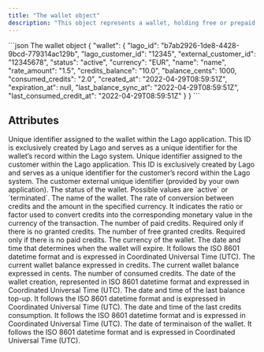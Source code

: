 ```yaml
---
title: "The wallet object"
description: "This object represents a wallet, holding free or prepaid credits."
---
```


<RequestExample>
```json The wallet object
{
  "wallet": {
    "lago_id": "b7ab2926-1de8-4428-9bcd-779314ac129b",
    "lago_customer_id": "12345",
    "external_customer_id": "12345678",
    "status": "active",
    "currency": "EUR",
    "name": "name",
    "rate_amount": "1.5",
    "credits_balance": "10.0",
    "balance_cents": 1000,
    "consumed_credits": "2.0",
    "created_at": "2022-04-29T08:59:51Z",
    "expiration_at": null,
    "last_balance_sync_at": "2022-04-29T08:59:51Z",
    "last_consumed_credit_at": "2022-04-29T08:59:51Z"
  }
}
```
</RequestExample>

## Attributes

<ResponseField name="wallet" type="object">
  <Expandable title="object" defaultOpen="true">
    <ResponseField name="lago_id" type="string" required>
      Unique identifier assigned to the wallet within the Lago application. This ID is exclusively created by Lago and serves as a unique identifier for the wallet’s record within the Lago system.
    </ResponseField>
    <ResponseField name="lago_customer_id" type="string" required>
      Unique identifier assigned to the customer within the Lago application. This ID is exclusively created by Lago and serves as a unique identifier for the customer’s record within the Lago system.
    </ResponseField>
    <ResponseField name="external_customer_id" type="string" required>
      The customer external unique identifier (provided by your own application).
    </ResponseField>
    <ResponseField name="status" type="string" required>
      The status of the wallet. Possible values are `active` or `terminated`.
    </ResponseField>
    <ResponseField name="name" type="string" required>
      The name of the wallet.
    </ResponseField>
    <ResponseField name="rate_amount" type="string" required>
      The rate of conversion between credits and the amount in the specified currency. It indicates the ratio or factor used to convert credits into the corresponding monetary value in the currency of the transaction.
    </ResponseField>
    <ResponseField name="paid_credits" type="string">
      The number of paid credits. Required only if there is no granted credits.
    </ResponseField>
    <ResponseField name="granted_credits" type="string">
      The number of free granted credits. Required only if there is no paid credits.
    </ResponseField>
    <ResponseField name="currency" type="string" required>
      The currency of the wallet.
    </ResponseField>
    <ResponseField name="expiration_at" type="string">
      The date and time that determines when the wallet will expire. It follows the ISO 8601 datetime format and is expressed in Coordinated Universal Time (UTC).
    </ResponseField>
    <ResponseField name="credits_balance" type="string" required>
      The current wallet balance expressed in credits.
    </ResponseField>
    <ResponseField name="balance_cents" type="integer" required>
      The current wallet balance expressed in cents.
    </ResponseField>
    <ResponseField name="consumed_credits" type="string" required>
      The number of consumed credits.
    </ResponseField>
    <ResponseField name="created_at" type="string" required>
      The date of the wallet creation, represented in ISO 8601 datetime format and expressed in Coordinated Universal Time (UTC).
    </ResponseField>
    <ResponseField name="last_balance_sync_at" type="string">
      The date and time of the last balance top-up. It follows the ISO 8601 datetime format and is expressed in Coordinated Universal Time (UTC).
    </ResponseField>
    <ResponseField name="last_consumed_credit_at" type="string">
      The date and time of the last credits consumption. It follows the ISO 8601 datetime format and is expressed in Coordinated Universal Time (UTC).
    </ResponseField>
    <ResponseField name="terminated_at" type="string">
      The date of terminaison of the wallet. It follows the ISO 8601 datetime format and is expressed in Coordinated Universal Time (UTC).
    </ResponseField>
  </Expandable>
</ResponseField>